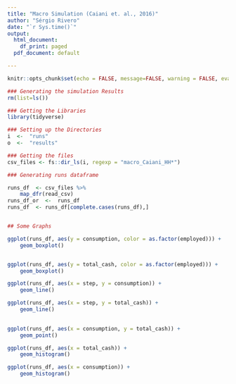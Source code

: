 ```yaml
---
title: "Macro Simulation (Caiani et. al., 2016)"
author: "Sérgio Rivero"
date: "`r Sys.time()`"
output:
  html_document:
    df_print: paged
  pdf_document: default

---
```


```r
knitr::opts_chunk$set(echo = FALSE, message=FALSE, warning = FALSE, eval = TRUE)

### Generating the simulation Results
rm(list=ls())
```


```r

### Getting the Libraries
library(tidyverse)

```


```r

### Setting up the Directories
i  <-  "runs"
o  <-  "results"
```



```r

### Getting the files 
csv_files <- fs::dir_ls(i, regexp = "macro_Caiani_HH*")

```



```r

### Generating runs dataframe

runs_df  <- csv_files %>%
    map_dfr(read_csv)
runs_df_or  <-  runs_df
runs_df  <- runs_df[complete.cases(runs_df),]



```


```r
## Some Graphs

ggplot(runs_df, aes(y = consumption, color = as.factor(employed))) +
    geom_boxplot()


ggplot(runs_df, aes(y = total_cash, color = as.factor(employed))) +
    geom_boxplot()

```







```r


ggplot(runs_df, aes(x = step, y = consumption)) +
    geom_line()

ggplot(runs_df, aes(x = step, y = total_cash)) +
    geom_line()
   

ggplot(runs_df, aes(x = consumption, y = total_cash)) +
    geom_point()

ggplot(runs_df, aes(x = total_cash)) +
    geom_histogram()

ggplot(runs_df, aes(x = consumption)) +
    geom_histogram()


```
